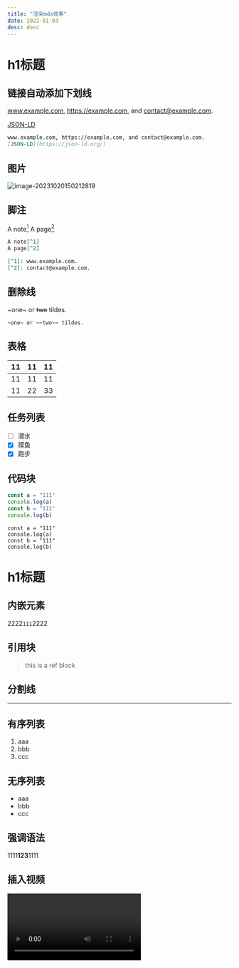 ```yaml
---
title: "渲染mdx效果"
date: 2022-01-03
desc: desc
---
```



# h1标题
## 链接自动添加下划线

www.example.com, https://example.com, and contact@example.com.

[JSON-LD](https://json-ld.org/)


```markdown
www.example.com, https://example.com, and contact@example.com.
[JSON-LD](https://json-ld.org/)
```

## 图片
![image-20231020150212819](/mdpic/image-20231020150212819.png)



## 脚注

A note[^1]
A page[^2]

[^1]: www.example.com.
[^2]: contact@example.com.

```markdown
A note[^1]
A page[^2]

[^1]: www.example.com.
[^2]: contact@example.com.
```

## 删除线

~one~ or ~~two~~ tildes.

```
~one~ or ~~two~~ tildes.
```

## 表格


| 11   | 11   | 11   |
| ---- | ---- | ---- |
| 11   | 11   | 11   |
| 11   | 22   | 33   |

## 任务列表

* [ ] 潜水
* [x] 摸鱼
* [x] 跑步

## 代码块

```js
const a = "111"
console.log(a)
const b = "111"
console.log(b)
```

```
const a = "111"
console.log(a)
const b = "111"
console.log(b)
```

# h1标题
## 内嵌元素

2222`111`2222

## 引用块

> this is a ref block

## 分割线

---



## 有序列表

1. aaa
2. bbb
3. ccc

## 无序列表
- aaa
- bbb
- ccc

## 强调语法
1111**123**1111

## 插入视频
<Video url='//player.bilibili.com/player.html?aid=535126186&bvid=BV1jM411X7Gc&cid=1314273178&p=1'  />